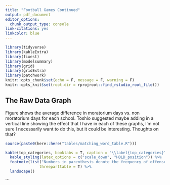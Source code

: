 ```yaml
---
title: "Football Games Continued"
output: pdf_document
editor_options: 
  chunk_output_type: console
link-citations: yes
linkcolor: blue
---
```


```r
library(tidyverse)
library(kableExtra)
library(fixest)
library(modelsummary)
library(grid)
library(gridExtra)
library(patchwork)
knitr::opts_chunk$set(echo = F, message = F, warning = F)
knitr::opts_knit$set(root.dir = rprojroot::find_rstudio_root_file())
```

## The Raw Data Graph

Figure \ref{diff_average_offenses} shows the average difference in moratorium days vs. non moratorium days for each school. Toshio suggested maybe adding in a vertical line showing the effect that I have in each of these graphs, I'm not sure I necessarily want to do this, but it could be interesting. Thoughts on that?


```r
source(paste0(here::here("tables/matching_word_table.R")))
```


```r
kable(top_categories, booktabs = T, caption = "\\label{top_categories}The Top 30 Most Frequently Reported Incidents") %>%
  kable_styling(latex_options = c("scale_down", "HOLD_position")) %>%
  footnote(list("Numbers in parenthesis denote the frequency of offense in the data. These offenses represent the  30 most frequent crimes in each category after the pattern-matching algorithm is applied."),
               threeparttable = T) %>% 
  landscape()
```

```

